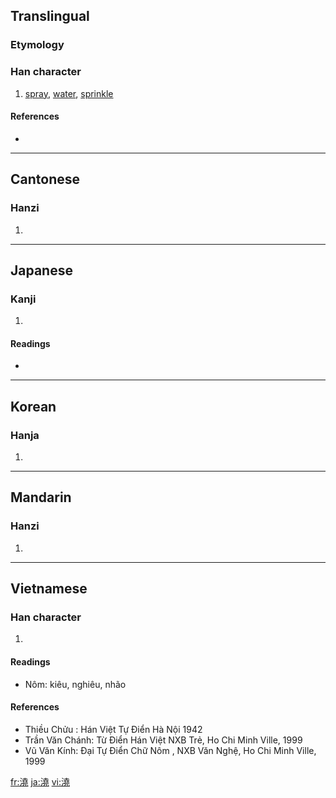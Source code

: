 {{also|浇}}
==Translingual==

===Etymology===
{{Han compound|水|堯|c1=s|c2=p|t1=water|ls=psc}}

===Han character===
{{Han char|rn=85|rad=水|as=12|sn=15|four=3411<sub>1</sub>|canj=水土土山 (EGGU)}}

# [[spray]], [[water]], [[sprinkle]]

====References====
* {{Han ref|kx=0651.270|dkj=18317|dj=1061.280|hdz=31734.150|uh=6F86|ud=28550|bh=BCE5|bd=48357}}

----

==Cantonese==

===Hanzi===
{{yue-hanzi|jyut=|y=[[hiu1]], [[giu1]]}}

# {{defn|Cantonese}}

----

==Japanese==

===Kanji===
{{ja-kanji|grade=|rs=水12}}

# {{defn|Japanese}}

====Readings====
* {{ja-readings|on=[[ぎょう]] (gyō)|kun=[[そそぐ]] (sosogu)}}

----

==Korean==

===Hanja===
{{ko-hanja|hangeul=요|eumhun=|rv=yo|mr=yo|y=yo}}

# {{defn|Korean}}

----

==Mandarin==

===Hanzi===
{{cmn-hanzi|sim=浇|pin=[[jiāo]] ([[jiao1]])|wg=[[chiao]]<sup>1</sup>}}

# {{defn|Mandarin}}

----

==Vietnamese==

===Han character===
{{vi-hantu|kiêu, nghiêu}}

# {{defn|Vietnamese}}

====Readings====
* Nôm: kiêu, nghiêu, nhão

====References====
* Thiều Chửu : Hán Việt Tự Điển  Hà Nội 1942
* Trần Văn Chánh: Từ Điển Hán Việt NXB Trẻ, Ho Chi Minh Ville, 1999
* Vũ Văn Kính: Đại Tự Điển Chữ Nôm , NXB Văn Nghệ, Ho Chi Minh Ville, 1999

[[fr:澆]]
[[ja:澆]]
[[vi:澆]]